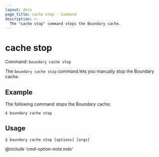 ```yaml
---
layout: docs
page_title: cache stop - Command
description: >-
  The "cache stop" command stops the Boundary cache.
---
```


# cache stop

Command: `boundary cache stop`

The `boundary cache stop` command lets you manually stop the Boundary cache.

## Example

The following command stops the Boundary cache:

```shell-session
$ boundary cache stop
```

## Usage

<CodeBlockConfig hideClipboard>

```shell-session
$ boundary cache stop [options] [args]
```

</CodeBlockConfig>

@include 'cmd-option-note.mdx'
